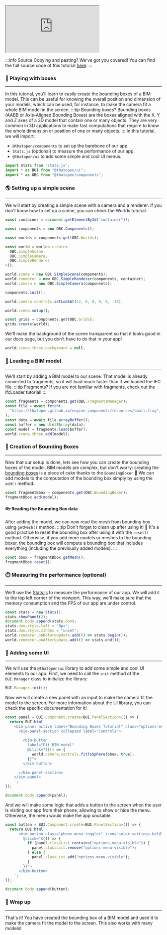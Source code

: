 <iframe src="https://thatopen.github.io/engine_components/examples/BoundingBoxer"></iframe>

:::info Source
Copying and pasting? We've got you covered! You can find the full source code of this tutorial [here](https://github.com/ThatOpen/engine_components/blob/main/packages/core/src/fragments/BoundingBoxer/example.ts).
:::

### 🧊 Playing with boxes
---
In this tutorial, you'll learn to easily create the bounding boxes of a BIM model. This can be useful for knowing the overall position and dimension of your models, which can be used, for instance, to make the camera fit a whole BIM model in the screen.
:::tip Bounding boxes?
Bounding boxes (AABB or Axis-Aligned Bounding Boxes) are the boxes aligned with the X, Y and Z axes of a 3D model that contain one or many objects. They are very common in 3D applications to make fast computations that require to know the whole dimension or position of one or many objects.
:::
In this tutorial, we will import:
- `@thatopen/components` to set up the barebone of our app.
- `Stats.js` (optional) to measure the performance of our app.
- `@thatopen/ui` to add some simple and cool UI menus.

```js
import Stats from "stats.js";
import * as BUI from "@thatopen/ui";
import * as OBC from "@thatopen/components";
```
### 🌎 Setting up a simple scene
---
We will start by creating a simple scene with a camera and a renderer. If you don't know how to set up a scene, you can check the Worlds tutorial.

```js
const container = document.getElementById("container")!;

const components = new OBC.Components();

const worlds = components.get(OBC.Worlds);

const world = worlds.create<
  OBC.SimpleScene,
  OBC.SimpleCamera,
  OBC.SimpleRenderer
>();

world.scene = new OBC.SimpleScene(components);
world.renderer = new OBC.SimpleRenderer(components, container);
world.camera = new OBC.SimpleCamera(components);

components.init();

world.camera.controls.setLookAt(12, 6, 8, 0, 0, -10);

world.scene.setup();

const grids = components.get(OBC.Grids);
grids.create(world);
```
We'll make the background of the scene transparent so that it looks good in our docs page, but you don't have to do that in your app!

```js
world.scene.three.background = null;
```
### 🧳 Loading a BIM model
---
We'll start by adding a BIM model to our scene. That model is already converted to fragments, so it will load much faster than if we loaded the IFC file.
:::tip Fragments?
If you are not familiar with fragments, check out the IfcLoader tutorial!
:::

```js
const fragments = components.get(OBC.FragmentsManager);
const file = await fetch(
  "https://thatopen.github.io/engine_components/resources/small.frag",
);
const data = await file.arrayBuffer();
const buffer = new Uint8Array(data);
const model = fragments.load(buffer);
world.scene.three.add(model);
```
### 🎲 Creation of Bounding Boxes
---
Now that our setup is done, lets see how you can create the bounding boxes of the model.
BIM models are complex, but don't worry: creating the [bounding boxes](https://threejs.org/docs/?q=bound#api/en/math/Box3) is a piece of cake thanks to the `BoundingBoxer`.💪
We can add models to the computation of the bounding box simply by using the `add()` method.

```js
const fragmentBbox = components.get(OBC.BoundingBoxer);
fragmentBbox.add(model);
```
#### 👓 Reading the Bounding Box data
After adding the model, we can now read the mesh from bounding box using `getMesh()` method. 
:::tip Don't forget to clean up after using it! 🧹
It's a good practice to reset the bounding box after using it with the `reset()` method. Otherwise, if you add more models or meshes to the bounding boxer, the bounding box will compute a bounding box that includes everything (including the previously added models).
:::

```js
const bbox = fragmentBbox.getMesh();
fragmentBbox.reset();
```
### ⏱️ Measuring the performance (optional)
---
We'll use the [Stats.js](https://github.com/mrdoob/stats.js) to measure the performance of our app. We will add it to the top left corner of the viewport. This way, we'll make sure that the memory consumption and the FPS of our app are under control.

```js
const stats = new Stats();
stats.showPanel(2);
document.body.append(stats.dom);
stats.dom.style.left = "0px";
stats.dom.style.zIndex = "unset";
world.renderer.onBeforeUpdate.add(() => stats.begin());
world.renderer.onAfterUpdate.add(() => stats.end());
```
### 🧩 Adding some UI
---
We will use the `@thatopen/ui` library to add some simple and cool UI elements to our app. First, we need to call the `init` method of the `BUI.Manager` class to initialize the library:

```js
BUI.Manager.init();
```
Now we will create a new panel with an input to make the camera fit the model to the screen. For more information about the UI library, you can check the specific documentation for it!

```js
const panel = BUI.Component.create<BUI.PanelSection>(() => {
  return BUI.html`
    <bim-panel active label="Bounding Boxes Tutorial" class="options-menu">
      <bim-panel-section collapsed label="Controls">
         
        <bim-button 
          label="Fit BIM model" 
          @click="${() => {
            world.camera.controls.fitToSphere(bbox, true);
          }}">  
        </bim-button>  

      </bim-panel-section>
    </bim-panel>
    `;
});

document.body.append(panel);
```
And we will make some logic that adds a button to the screen when the user is visiting our app from their phone, allowing to show or hide the menu. Otherwise, the menu would make the app unusable.

```js
const button = BUI.Component.create<BUI.PanelSection>(() => {
  return BUI.html`
      <bim-button class="phone-menu-toggler" icon="solar:settings-bold"
        @click="${() => {
          if (panel.classList.contains("options-menu-visible")) {
            panel.classList.remove("options-menu-visible");
          } else {
            panel.classList.add("options-menu-visible");
          }
        }}">
      </bim-button>
    `;
});

document.body.append(button);
```
### 🎉 Wrap up
---
That's it! You have created the bounding box of a BIM model and used it to make the camera fit the model to the screen. This also works with many models!

